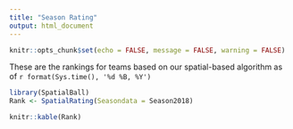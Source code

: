 ```yaml
---
title: "Season Rating"
output: html_document
---
```


```r
knitr::opts_chunk$set(echo = FALSE, message = FALSE, warning = FALSE)
```
 
These are the rankings for teams based on our spatial-based algorithm as of `r format(Sys.time(), '%d %B, %Y')`

```r
library(SpatialBall)
Rank <- SpatialRating(Seasondata = Season2018)
```


```r
knitr::kable(Rank)
```

